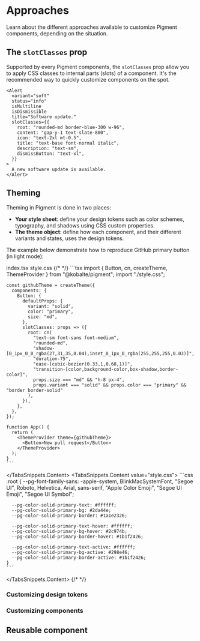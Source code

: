 
# Approaches

Learn about the different approaches available to customize Pigment components, depending on the situation.

## The `slotClasses` prop

Supported by every Pigment components, the `slotClasses` prop allow you to apply CSS classes to internal parts (slots) of a component. It's the recommended way to quickly customize components on the spot.

<Preview>
  <SlotClassesExample />
</Preview>

```tsx {6-13}
<Alert
  variant="soft"
  status="info"
  isMultiline
  isDismissible
  title="Software update."
  slotClasses={{
    root: "rounded-md border-blue-300 w-96",
    content: "gap-y-1 text-slate-800",
    icon: "text-2xl mt-0.5",
    title: "text-base font-normal italic",
    description: "text-sm",
    dismissButton: "text-xl",
  }}
>
  A new software update is available.
</Alert>
```

## Theming

Theming in Pigment is done in two places:

- **Your style sheet**: define your design tokens such as color schemes, typography, and shadows using CSS custom properties.
- **The theme object**: define how each component, and their different variants and states, uses the design tokens.

The example below demonstrate how to reproduce GitHub primary button (in light mode):

<Preview>
  <GithubThemeExample />
</Preview>

<TabsSnippets>
  <TabsSnippets.List>
    <TabsSnippets.Trigger value="index.tsx">index.tsx</TabsSnippets.Trigger>
    <TabsSnippets.Trigger value="style.css">style.css</TabsSnippets.Trigger>
  </TabsSnippets.List>
  {/* <!-- prettier-ignore-start --> */}
  <TabsSnippets.Content value="index.tsx">
    ```tsx
    import { Button, cn, createTheme, ThemeProvider } from "@kobalte/pigment";
    import "./style.css";

    const githubTheme = createTheme({
      components: {
        Button: {
          defaultProps: {
            variant: "solid",
            color: "primary",
            size: "md",
          },
          slotClasses: props => ({
            root: cn(
              "text-sm font-sans font-medium",
              "rounded-md",
              "shadow-[0_1px_0_0_rgba(27,31,35,0.04),inset_0_1px_0_rgba(255,255,255,0.03)]",
              "duration-75",
              "ease-[cubic-bezier(0.33,1,0.68,1)]",
              "transition-[color,background-color,box-shadow,border-color]",
              props.size === "md" && "h-8 px-4",
              props.variant === "solid" && props.color === "primary" && "border border-solid"
            ),
          }),
        },
      },
    });

    function App() {
      return (
        <ThemeProvider theme={githubTheme}>
          <Button>New pull request</Button>
        </ThemeProvider>
      );
    }
    ```

  </TabsSnippets.Content>
  <TabsSnippets.Content value="style.css">
    ```css
    :root {
      --pg-font-family-sans: -apple-system, BlinkMacSystemFont, "Segoe UI", Roboto, Helvetica, Arial,
      sans-serif, "Apple Color Emoji", "Segoe UI Emoji", "Segoe UI Symbol";

      --pg-color-solid-primary-text: #ffffff;
      --pg-color-solid-primary-bg: #2da44e;
      --pg-color-solid-primary-border: #1a1e2326;

      --pg-color-solid-primary-text-hover: #ffffff;
      --pg-color-solid-primary-bg-hover: #2c974b;
      --pg-color-solid-primary-border-hover: #1b1f2426;

      --pg-color-solid-primary-text-active: #ffffff;
      --pg-color-solid-primary-bg-active: #298e46;
      --pg-color-solid-primary-border-active: #1b1f2426;
    }
    ```

  </TabsSnippets.Content>
  {/* <!-- prettier-ignore-end -->*/}
</TabsSnippets>

### Customizing design tokens

### Customizing components

## Reusable component
